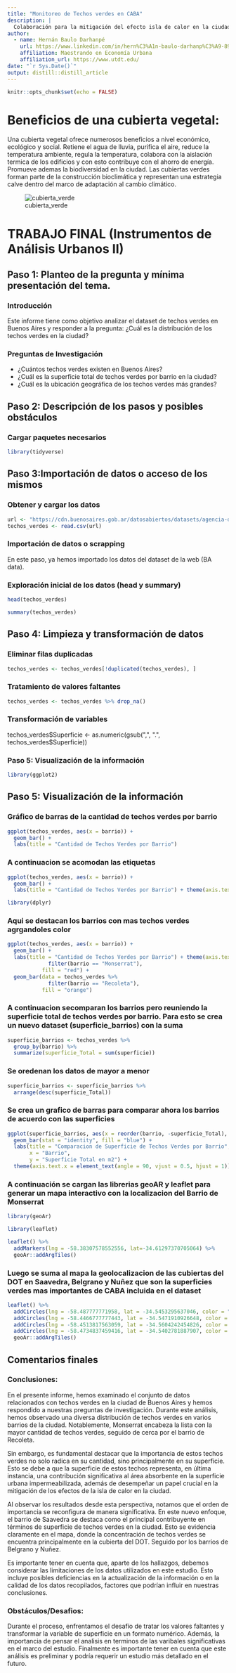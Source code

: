 ```yaml
---
title: "Monitoreo de Techos verdes en CABA"
description: |
  Colaboración para la mitigación del efecto isla de calor en la ciudad.
author:
  - name: Hernán Baulo Darhanpé 
    url: https://www.linkedin.com/in/hern%C3%A1n-baulo-darhanp%C3%A9-893ba913/?locale=en_US
    affiliation: Maestrando en Economía Urbana 
    affiliation_url: https://www.utdt.edu/
date: "`r Sys.Date()`"
output: distill::distill_article
---
```


```r
knitr::opts_chunk$set(echo = FALSE)
```

# Beneficios de una cubierta vegetal: 

Una cubierta vegetal ofrece numerosos beneficios a nivel económico, ecológico y social. Retiene el agua de lluvia, purifica el aire, reduce la temperatura ambiente, regula la temperatura, colabora con la aislación termica de los edificios y con esto contribuye con el ahorro de energía. Promueve ademas la biodiversidad en la ciudad. Las cubiertas verdes forman parte de la construcción bioclimática y representan una estrategia calve dentro del marco de adaptación al cambio climático. 

![cubierta_verde](https://ecohabitar.org/wp-content/uploads/2022/01/techo_verde1-1024x683.jpg)


# **TRABAJO FINAL (Instrumentos de Análisis Urbanos II)**


## **Paso 1: Planteo de la pregunta y mínima presentación del tema.**

### **Introducción**
Este informe tiene como objetivo analizar el dataset de techos verdes en Buenos Aires y responder a la pregunta: 
¿Cuál es la distribución de los techos verdes en la ciudad?

### **Preguntas de Investigación**

- ¿Cuántos techos verdes existen en Buenos Aires?
- ¿Cuál es la superficie total de techos verdes por barrio en la ciudad?
- ¿Cuál es la ubicación geográfica de los techos verdes más grandes?

## **Paso 2: Descripción de los pasos y posibles obstáculos**

### **Cargar paquetes necesarios**


```r
library(tidyverse)
```

## **Paso 3:Importación de datos o acceso de los mismos**

### **Obtener y cargar los datos**

```r
url <- "https://cdn.buenosaires.gob.ar/datosabiertos/datasets/agencia-de-proteccion-ambiental/mapa-techos-verdes/mapa-techos-verdes.csv"
techos_verdes <- read.csv(url)
```

### **Importación de datos o scrapping**

En este paso, ya hemos importado los datos del dataset de la web (BA data).


### **Exploración inicial de los datos (head y summary)** 

```r
head(techos_verdes)
```
```r
summary(techos_verdes)
```


## **Paso 4: Limpieza y transformación de datos**

### **Eliminar filas duplicadas**

```r
techos_verdes <- techos_verdes[!duplicated(techos_verdes), ]
```


### **Tratamiento de valores faltantes**

```r
techos_verdes <- techos_verdes %>% drop_na()
```


### **Transformación de variables**

techos_verdes$Superficie <- as.numeric(gsub(",", ".", techos_verdes$Superficie))

### **Paso 5: Visualización de la información**

```r
library(ggplot2)
```

## **Paso 5: Visualización de la información**

### **Gráfico de barras de la cantidad de techos verdes por barrio**

```r
ggplot(techos_verdes, aes(x = barrio)) +
  geom_bar() +
  labs(title = "Cantidad de Techos Verdes por Barrio")
```

### **A continuacion se acomodan las etiquetas**

```r
ggplot(techos_verdes, aes(x = barrio)) +
  geom_bar() +
  labs(title = "Cantidad de Techos Verdes por Barrio") + theme(axis.text.x = element_text(angle = 90, vjust = 0.5, hjust=1))
```

```r
library(dplyr)
```

### **Aqui se destacan los barrios con mas techos verdes agrgandoles color** 

```r
ggplot(techos_verdes, aes(x = barrio)) +
  geom_bar() +
  labs(title = "Cantidad de Techos Verdes por Barrio") + theme(axis.text.x = element_text(angle = 90, vjust = 0.5, hjust=1)) +  geom_bar(data = techos_verdes %>%
             filter(barrio == "Monserrat"),
           fill = "red") +
  geom_bar(data = techos_verdes %>%
             filter(barrio == "Recoleta"),
           fill = "orange")
```

### **A continuacion secomparan los barrios pero reuniendo la superficie total de techos verdes por barrio. Para esto se crea un nuevo dataset (superficie_barrios) con la suma**

```r
superficie_barrios <- techos_verdes %>%
  group_by(barrio) %>%
  summarize(superficie_Total = sum(superficie))

```

### **Se oredenan los datos de mayor a menor**

```r
superficie_barrios <- superficie_barrios %>%
  arrange(desc(superficie_Total))
```


### **Se crea un grafico de barras para comparar ahora los barrios de acuerdo con las superficies**

```r
ggplot(superficie_barrios, aes(x = reorder(barrio, -superficie_Total), y = superficie_Total)) +
  geom_bar(stat = "identity", fill = "blue") +
  labs(title = "Comparacion de Superficie de Techos Verdes por Barrio",
       x = "Barrio",
       y = "Superficie Total en m2") +
  theme(axis.text.x = element_text(angle = 90, vjust = 0.5, hjust = 1))
```



### **A continuación se cargan las librerias geoAR y leaflet para generar un mapa interactivo con la localizacion del Barrio de Monserrat**

```r
library(geoAr)
```

```r
library(leaflet)
```

```r

leaflet() %>% 
  addMarkers(lng = -58.38307578552556, lat=-34.61297370705064) %>%  
  geoAr::addArgTiles()
```

### **Luego se suma al mapa la geolocalizacion de las cubiertas del DOT en Saavedra, Belgrano y Nuñez que son la superficies verdes mas importantes de CABA incluida en el dataset**


```r
leaflet() %>% 
  addCircles(lng = -58.487777771958, lat = -34.5453295637046, color = "green", radius = 300) %>% 
  addCircles(lng = -58.4466777777443, lat = -34.5471910926648, color = "green", radius = 200) %>%  
  addCircles(lng = -58.4513817563059, lat = -34.5604242454826, color = "green", radius = 200) %>% 
  addCircles(lng = -58.4734837459416, lat = -34.5402781887907, color = "green", radius = 100) %>% 
  geoAr::addArgTiles()
```



## **Comentarios finales**

### **Conclusiones**: 

En el presente informe, hemos examinado el conjunto de datos relacionados con techos verdes en la ciudad de Buenos Aires y hemos respondido a nuestras preguntas de investigación. Durante este análisis, hemos observado una diversa distribución de techos verdes en varios barrios de la ciudad. Notablemente, Monserrat encabeza la lista con la mayor cantidad de techos verdes, seguido de cerca por el barrio de Recoleta.

Sin embargo, es fundamental destacar que la importancia de estos techos verdes no solo radica en su cantidad, sino principalmente en su superficie. Esto se debe a que la superficie de estos techos representa, en última instancia, una contribución significativa al área absorbente en la superficie urbana impermeabilizada, además de desempeñar un papel crucial en la mitigación de los efectos de la isla de calor en la ciudad.

Al observar los resultados desde esta perspectiva, notamos que el orden de importancia se reconfigura de manera significativa. En este nuevo enfoque, el barrio de Saavedra se destaca como el principal contribuyente en términos de superficie de techos verdes en la ciudad. Esto se evidencia claramente en el mapa, donde la concentración de techos verdes se encuentra principalmente en la cubierta del DOT. Seguido por los barrios de Belgrano y Nuñez.

Es importante tener en cuenta que, aparte de los hallazgos, debemos considerar las limitaciones de los datos utilizados en este estudio. Esto incluye posibles deficiencias en la actualización de la información o en la calidad de los datos recopilados, factores que podrían influir en nuestras conclusiones.

### **Obstáculos/Desafios**:

Durante el proceso, enfrentamos el desafío de tratar los valores faltantes y transformar la variable de superficie en un formato numérico. Además, la importancia de pensar el analisis en terminos de las varibales significativas en el marco del estudio. Finalmente es importante tener en cuenta que este análisis es preliminar y podría requerir un estudio más detallado en el futuro.



